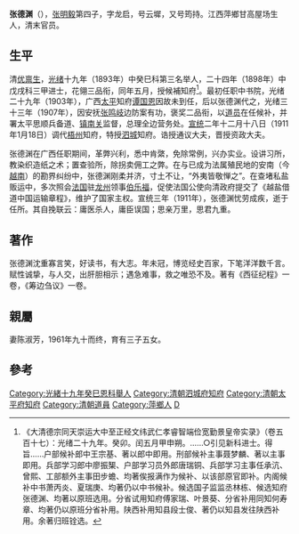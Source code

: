 '''张德渊'''（{{bd|1872年||1911年|catIdx=Z张}}），[[张明毅|张明毅]]第四子，字龙启，号云墀，又号筠持。江西萍鄉甘高屋场生人，清末官员。

==生平==
清[[优禀生|优禀生]]，[[光绪|光绪]]十九年（1893年）中癸巳科第三名举人，二十四年（1898年）中戊戌科三甲进士，花翎三品衔，同年五月，授候補知府<ref>《大清德宗同天崇运大中至正经文纬武仁孝睿智端俭宽勤景皇帝实录》（卷五百十七）：光绪二十九年。癸卯。闰五月甲申朔。……○引见新科进士。得旨……户部候补郎中王宗基、著以郎中即用。刑部候补主事聂梦麟、著以主事即用。兵部学习郎中廖振榘、户部学习员外郎唐瑞铜、兵部学习主事任承沆、曾熙、工部额外主事田步蟾、均著俟报满作为候补、以该部原官即补。内阁候补中书萧丙炎、夏瑞庚、均著仍以中书候补。候选国子监监丞林栋、候选知府张德渊、均著以原班选用。分省试用知府傅家瑞、叶景葵、分省补用同知何寿章、均著仍以原班分省补用。陕西补用知县段士俊、著仍以知县发往陕西补用。余著归班铨选。</ref>。最初任职中书院，光绪二十九年（1903年），广西[[太平府_(廣西省)|太平]]知府[[谭国恩|谭国恩]]因故未到任，后以张德渊代之，光绪三十三年（1907年），因安抚[[张鸣岐|张鸣岐]]边防案有功，褒奖二品衔，以[[道员|道员]]在任候补，并署太平思顺兵备道、[[镇南关|镇南关]]监督，总理全边营务处。[[宣统|宣统]]二年十二月十八日（1911年1月18日）调代[[梧州|梧州]]知府，特授[[泗城|泗城]]知府。诰授通议大夫，晋授资政大夫。

张德渊在广西任职期间，革弊兴利，悉中肯綮，免除常例，兴办实业。设讲习所，教染织造纸之术；置查验所，除拐卖佣工之弊。在与已成为法属殖民地的安南（今[[越南|越南]]）的勘界纠纷中，张德渊刚柔并济，寸土不让，“外夷皆敬惮之”。在查堵私盐贩运中，多次照会[[法国|法国]]驻[[龙州|龙州]]领事[[伯乐福|伯乐福]]，促使法国公使向清政府提交了《越盐借道中国运输章程》，维护了国家主权。宣统三年（1911年），张德渊忧劳成疾，逝于任所。其自挽联云：庸医杀人，庸臣误国；思亲万里，思君九重。

==著作==
张德渊沈重寡言笑，好读书，有大志。年未冠，博览经史百家，下笔洋洋数千言。赋性诚挚，与人交，出肝胆相示；遇急难事，救之唯恐不及。著有《西征纪程》一卷，《筹边刍议》一卷。

==親屬==
妻陈淑芳，1961年九十而终，育有三子五女。

==參考==
{{reflist}}

{{光緒二十九年癸卯科殿試金榜}}
{{DEFAULTSORT:Zhang張}}
[[Category:光緒十九年癸巳恩科舉人|Category:光緒十九年癸巳恩科舉人]]
[[Category:清朝泗城府知府|Category:清朝泗城府知府]]
[[Category:清朝太平府知府|Category:清朝太平府知府]]
[[Category:清朝道員|Category:清朝道員]]
[[Category:萍鄉人|Category:萍鄉人]]
[[Category:张姓|D]]